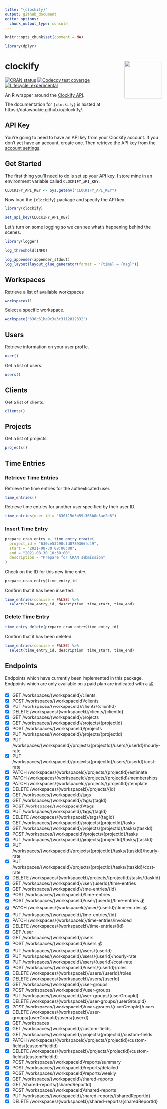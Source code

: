 ```yaml
---
title: "{clockify}"
output: github_document
editor_options: 
  chunk_output_type: console
---
```


<!-- README.md is generated from README.Rmd. Please edit that file -->

```r
knitr::opts_chunk$set(comment = NA)

library(dplyr)
```

# clockify <img src="man/figures/clockify-hex.png" align="right" alt="" width="120" />

<!-- badges: start -->
[![CRAN status](https://www.r-pkg.org/badges/version/clockify)](https://cran.r-project.org/package=clockify)
[![Codecov test coverage](https://img.shields.io/codecov/c/github/datawookie/clockify.svg)](https://app.codecov.io/github/datawookie/clockify)
[![Lifecycle: experimental](https://img.shields.io/badge/lifecycle-experimental-orange.svg)](https://lifecycle.r-lib.org/articles/stages.html)<!-- badges: end -->

An R wrapper around the [Clockify API](https://docs.clockify.me/).

The documentation for `{clockify}` is hosted at https://datawookie.github.io/clockify/.

## API Key

You're going to need to have an API key from your Clockify account. If you don't yet have an account, create one. Then retrieve the API key from the [account settings](https://clockify.me/user/settings).

## Get Started

The first thing you'll need to do is set up your API key. I store mine in an environment variable called `CLOCKIFY_API_KEY`.

<!-- Use API key from demo account. -->

```r
CLOCKIFY_API_KEY <- Sys.getenv("CLOCKIFY_API_KEY")
```

Now load the `{clockify}` package and specify the API key.

```r
library(clockify)

set_api_key(CLOCKIFY_API_KEY)
```

Let's turn on some logging so we can see what's happening behind the scenes.

```r
library(logger)

log_threshold(INFO)
```
```r
log_appender(appender_stdout)
log_layout(layout_glue_generator(format = "{time} — {msg}"))
```

## Workspaces

Retrieve a list of available workspaces.

```r
workspaces()
```

Select a specific workspace.

```r
workspace("630c61ba9c3a3c3112812332")
```

## Users

Retrieve information on your user profile.

```r
user()
```

Get a list of users.

```r
users()
```

## Clients

Get a list of clients.

```r
clients()
```

## Projects

Get a list of projects.

```r
projects()
```

## Time Entries

### Retrieve Time Entries

Retrieve the time entries for the authenticated user.

```r
time_entries()
```

Retrieve time entries for another user specified by their user ID.

```r
time_entries(user_id = "630f15d3b59c366b0e3ae2e6")
```

### Insert Time Entry

```r
prepare_cran_entry <- time_entry_create(
  project_id = "630ce53290cfd8789366fd49",
  start = "2021-08-30 08:00:00",
  end = "2021-08-30 10:30:00",
  description = "Prepare for CRAN submission"
)
```

Check on the ID for this new time entry.

```r
prepare_cran_entry$time_entry_id
```

Confirm that it has been inserted.

```r
time_entries(concise = FALSE) %>%
  select(time_entry_id, description, time_start, time_end)
```

### Delete Time Entry

```r
time_entry_delete(prepare_cran_entry$time_entry_id)
```

Confirm that it has been deleted.

```r
time_entries(concise = FALSE) %>%
  select(time_entry_id, description, time_start, time_end)
```

## Endpoints

<!-- This list generated by api-get-endpoints.R. -->

Endpoints which have currently been implemented in this package. Endpoints which are only available on a paid plan are indicated with a 💰.

- [X] GET /workspaces/{workspaceId}/clients
- [X] POST /workspaces/{workspaceId}/clients
- [X] PUT /workspaces/{workspaceId}/clients/{clientId}
- [X] DELETE /workspaces/{workspaceId}/clients/{clientId}
- [X] GET /workspaces/{workspaceId}/projects
- [X] GET /workspaces/{workspaceId}/projects/{projectId}
- [X] POST /workspaces/{workspaceId}/projects
- [X] PUT /workspaces/{workspaceId}/projects/{projectId}
- [X] PUT /workspaces/{workspaceId}/projects/{projectId}/users/{userId}/hourly-rate
- [X] PUT /workspaces/{workspaceId}/projects/{projectId}/users/{userId}/cost-rate
- [X] PATCH /workspaces/{workspaceId}/projects/{projectId}/estimate
- [X] PATCH /workspaces/{workspaceId}/projects/{projectId}/memberships
- [X] PATCH /workspaces/{workspaceId}/projects/{projectId}/template
- [X] DELETE /workspaces/{workspaceId}/projects/{id}
- [X] GET /workspaces/{workspaceId}/tags
- [X] GET /workspaces/{workspaceId}/tags/{tagId}
- [X] POST /workspaces/{workspaceId}/tags
- [X] PUT /workspaces/{workspaceId}/tags/{tagId}
- [X] DELETE /workspaces/{workspaceId}/tags/{tagId}
- [X] GET /workspaces/{workspaceId}/projects/{projectId}/tasks
- [X] GET /workspaces/{workspaceId}/projects/{projectId}/tasks/{taskId}
- [X] POST /workspaces/{workspaceId}/projects/{projectId}/tasks
- [X] PUT /workspaces/{workspaceId}/projects/{projectId}/tasks/{taskId}
- [X] PUT /workspaces/{workspaceId}/projects/{projectId}/tasks/{taskId}/hourly-rate
- [X] PUT /workspaces/{workspaceId}/projects/{projectId}/tasks/{taskId}/cost-rate
- [X] DELETE /workspaces/{workspaceId}/projects/{projectId}/tasks/{taskId}
- [X] GET /workspaces/{workspaceId}/user/{userId}/time-entries
- [X] GET /workspaces/{workspaceId}/time-entries/{id}
- [X] POST /workspaces/{workspaceId}/time-entries
- [X] POST /workspaces/{workspaceId}/user/{userId}/time-entries 💰
- [X] PATCH /workspaces/{workspaceId}/user/{userId}/time-entries 💰
- [X] PUT /workspaces/{workspaceId}/time-entries/{id}
- [X] PATCH /workspaces/{workspaceId}/time-entries/invoiced
- [X] DELETE /workspaces/{workspaceId}/time-entries/{id}
- [X] GET /user
- [X] GET /workspaces/{workspaceId}/users
- [X] POST /workspaces/{workspaceId}/users 💰
- [X] PUT /workspaces/{workspaceId}/users/{userId}
- [X] PUT /workspaces/{workspaceId}/users/{userId}/hourly-rate
- [X] PUT /workspaces/{workspaceId}/users/{userId}/cost-rate
- [X] POST /workspaces/{workspaceId}/users/{userId}/roles
- [X] DELETE /workspaces/{workspaceId}/users/{userId}/roles
- [X] DELETE /workspaces/{workspaceId}/users/{userId}
- [X] GET /workspaces/{workspaceId}/user-groups
- [X] POST /workspaces/{workspaceId}/user-groups
- [X] PUT /workspaces/{workspaceId}/user-groups/{userGroupId}
- [X] DELETE /workspaces/{workspaceId}/user-groups/{userGroupId}
- [X] POST /workspaces/{workspaceId}/user-groups/{userGroupId}/users
- [X] DELETE /workspaces/{workspaceId}/user-groups/{userGroupId}/users/{userId}
- [X] GET /workspaces
- [X] GET /workspaces/{workspaceId}/custom-fields
- [X] GET /workspaces/{workspaceId}/projects/{projectid}/custom-fields
- [X] PATCH /workspaces/{workspaceId}/projects/{projectid}/custom-fields/{customFieldId}
- [X] DELETE /workspaces/{workspaceId}/projects/{projectid}/custom-fields/{customFieldId}
- [X] POST /workspaces/{workspaceId}/reports/summary
- [X] POST /workspaces/{workspaceId}/reports/detailed
- [X] POST /workspaces/{workspaceId}/reports/weekly
- [X] GET /workspaces/{workspaceId}/shared-reports
- [X] GET /shared-reports/{sharedReportId}
- [X] POST /workspaces/{workspaceId}/shared-reports
- [X] PUT /workspaces/{workspaceId}/shared-reports/{sharedReportId}
- [X] DELETE /workspaces/{workspaceId}/shared-reports/{sharedReportId}
